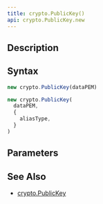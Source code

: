 ```yaml
---
title: crypto.PublicKey()
api: crypto.PublicKey.new
---
```


## Description

<Summary/>

## Syntax

``` js
new crypto.PublicKey(dataPEM)

new crypto.PublicKey(
  dataPEM,
  {
    aliasType,
  }
)
```

## Parameters

<Parameters/>

## See Also

* [crypto.PublicKey](/reference/api/crypto/PublicKey)
